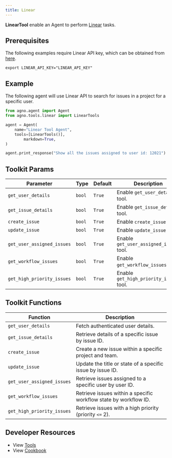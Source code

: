 ```yaml
---
title: Linear
---
```


**LinearTool** enable an Agent to perform [Linear](https://linear.app/) tasks.

## Prerequisites
The following examples require Linear API key, which can be obtained from [here](https://linear.app/settings/account/security).


```shell
export LINEAR_API_KEY="LINEAR_API_KEY"
```

## Example

The following agent will use Linear API to search for issues in a project for a specific user.

```python cookbook/tools/linear_tools.py
from agno.agent import Agent
from agno.tools.linear import LinearTools

agent = Agent(
    name="Linear Tool Agent",
    tools=[LinearTools()],
        markdown=True,
)

agent.print_response("Show all the issues assigned to user id: 12021")
```

## Toolkit Params

| Parameter                  | Type   | Default | Description                             |
| -------------------------- | ------ | ------- | --------------------------------------- |
| `get_user_details`         | `bool` | `True`  | Enable `get_user_details` tool.         |
| `get_issue_details`        | `bool` | `True`  | Enable `get_issue_details` tool.        |
| `create_issue`             | `bool` | `True`  | Enable `create_issue` tool.             |
| `update_issue`             | `bool` | `True`  | Enable `update_issue` tool.             |
| `get_user_assigned_issues` | `bool` | `True`  | Enable `get_user_assigned_issues` tool. |
| `get_workflow_issues`      | `bool` | `True`  | Enable `get_workflow_issues` tool.      |
| `get_high_priority_issues` | `bool` | `True`  | Enable `get_high_priority_issues` tool. |

## Toolkit Functions

| Function                   | Description                                                      |
| -------------------------- | ---------------------------------------------------------------- |
| `get_user_details`         | Fetch authenticated user details.                                |
| `get_issue_details`        | Retrieve details of a specific issue by issue ID.                |
| `create_issue`             | Create a new issue within a specific project and team.           |
| `update_issue`             | Update the title or state of a specific issue by issue ID.       |
| `get_user_assigned_issues` | Retrieve issues assigned to a specific user by user ID.          |
| `get_workflow_issues`      | Retrieve issues within a specific workflow state by workflow ID. |
| `get_high_priority_issues` | Retrieve issues with a high priority (priority `<=` 2).          |

## Developer Resources

- View [Tools](https://github.com/agno-agi/agno/blob/main/libs/agno/agno/tools/linear.py)
- View [Cookbook](https://github.com/agno-agi/agno/tree/v2.0/cookbook/tools/linear_tools.py)
